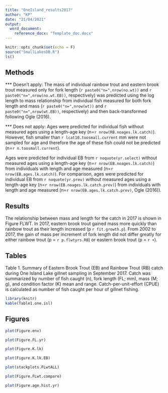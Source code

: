 ```yaml
---
title: "OneIsland_results2017"
author: "KP"
date: "21/04/2021"
output:
  word_document:
    reference_docx: "Template_doc.docx"
---
```


```r
knitr::opts_chunk$set(echo = F)
source("SmallLakesDB.R")
ls()
```

## Methods

*** Doesn't apply: The mass of individual rainbow trout and eastern brook trout measured only for fork length (`r paste0("n=",nrow(no.wt))` and `r paste0("n=",nrow(no.wt.EB))`, respectively) was predicted using the log length to mass relationship from individual fish measured for both fork length and mass (`r paste0("n=",nrow(wt))` and `r paste0("n=",nrow(wt.EB))`, respectively) and then back-transformed following Ogle (2016). 


*** Does not apply: Ages were predicted for individual fish without measured ages using a length-age key (n=`r nrow(RB.noages.lk.catch)`). However, fish smaller than `r lcat10.toosmall.current` mm were not sampled for age and therefore the age of these fish could not be predicted (n=`r n.toosmall.current`). 


Ages were predicted for individual EB from `r noquote(yr.select)` without measured ages using a length-age key (n=`r nrow(EB.noages.lk.catch)`) from individuals with length and age measured (n=`r nrow(EB.ages.lk.catch)`). For comparison, ages were predicted for individual EB from `r noquote(yr.prev)` without measured ages using a length-age key (n=`r nrow(EB.noages.lk.catch.prev)`) from individuals with length and age measured (n=`r nrow(EB.ages.lk.catch.prev)`, Ogle (2016)).

## Results

The relationship between mass and length for the catch in 2017 is shown in Figure FLWT. In 2017, eastern brook trout gained mass more quickly than rainbow trout as their length increased (p `r fit.growth.p`). From 2002 to 2017, the gain of mass per increment of fork length did not differ greatly for either rainbow trout (p = `r p.flwtyrs.RB`) or eastern brook trout (p = `r +`).


## Tables

Table 1. Summary of Eastern Brook Trout (EB) and Rainbow Trout (RB) catch during One Island Lake gillnet sampling in September 2017. Catch was summarized by number of fish caught (n), fork length (FL; mm), mass (M; g), and condition factor (K) mean and range. Catch-per-unit-effort (CPUE) is calculated as number of fish caught per hour of gillnet fishing.
```r
library(knitr)
kable(Table1.one.isl)

```

## Figures

```r
plot(Figure.env)

```

```r
plot(Figure.FL.yr)

```

```r
plot(Figure.K.lk)
```

```r
plot(Figure.K.lk.EB)
```


```r
plot(stackplots.FLwtALL)

```


```r
plot(Figure.FLwt.compare)

```


```r
plot(Figure.age.hist.yr)

```
